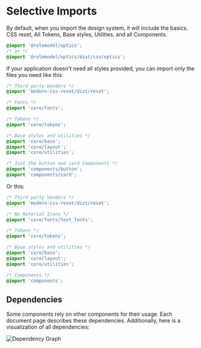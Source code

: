 
<Meta title="Overview/Selective Imports" />

# Selective Imports

By default, when you import the design system, it will include the basics. CSS reset, All Tokens, Base styles, Utilities, and all Components.

```css
@import '@rolemodel/optics';
/* or */
@import '@rolemodel/optics/dist/css/optics';
```

If your application doesn't need all styles provided, you can import only the files you need like this:

```css
/* Third party Vendors */
@import 'modern-css-reset/dist/reset';

/* Fonts */
@import 'core/fonts';

/* Tokens */
@import 'core/tokens';

/* Base styles and utilities */
@import 'core/base';
@import 'core/layout';
@import 'core/utilities';

/* Just the button and card Components */
@import 'components/button';
@import 'components/card';
```

Or this:

```css
/* Third party Vendors */
@import 'modern-css-reset/dist/reset';

/* No Material Icons */
@import 'core/fonts/text_fonts';

/* Tokens */
@import 'core/tokens';

/* Base styles and utilities */
@import 'core/base';
@import 'core/layout';
@import 'core/utilities';

/* Components */
@import 'components';
```

## Dependencies

Some components rely on other components for their usage. Each document page describes these dependencies. Additionally, here is a visualization of all dependencies:

<img src={imageFile} alt="Dependency Graph" />
